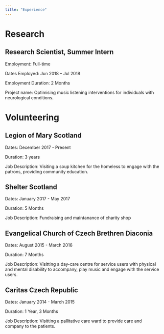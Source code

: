 ```yaml
---
title: "Experience"
---
```


# Research

## Research Scientist, Summer Intern

Employment: Full-time

Dates Employed: Jun 2018 – Jul 2018

Employment Duration: 2 Months

Project name: Optimising music listening interventions for individuals with neurological conditions.

# Volunteering

## Legion of Mary Scotland

Dates: December 2017 - Present

Duration: 3 years

Job Description: Visiting a soup kitchen for the homeless to engage with the patrons, providing community education.

## Shelter Scotland
Dates: January 2017 - May 2017

Duration: 5 Months

Job Description: Fundraising and maintanance of charity shop

## Evangelical Church of Czech Brethren Diaconia

Dates: August 2015 - March 2016

Duration: 7 Months

Job Description: Visitting a day-care centre for service users with physical and mental disability to accompany, play music and engage with the service users.

## Caritas Czech Republic

Dates: January 2014 - March 2015

Duration: 1 Year, 3 Months

Job Description: Visitting a pallitative care ward to provide care and company to the patients.